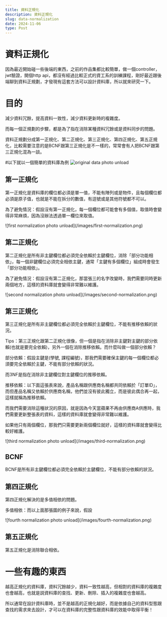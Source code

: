 ```yaml
---
title: 資料正規化
description: 資料正規化
slug: data-normalization
date: 2024-11-06
type: Post
---
```

# 資料正規化
<p>因為最近開始碰一些後端的東西，之前的作品集都比較簡單，做一個controller，jwt驗證，開個http api，都沒有經過比較正式的資工系的訓練課程，剛好最近跟後端聊到資料正規劃，才發現有這套方法可以設計資料庫，所以就來研究一下。</p>


# 目的
<p>減少資料冗餘，提高資料一致性，減少資料更新時的複雜度。</p>
<p>而每一個正規劃的步驟，都是為了指在消除某種資料冗餘或是資料同步的問題。</p>
<p>資料正規劃分成第一正規化、第二正規化、第三正規化、第四正規化、第五正規化，比較需要注意的是BCNF跟第三正規化是不一樣的，常常會有人把BCNF跟第三正規化混為一談。</p>

#以下就以一個簡單的資料庫為例
![original data photo unload](/images/original-data.png)

<h2>第一正規化</h2>
<p>第一正規化是資料庫的欄位都必須是單一值，不能有陣列或是物件，且每個欄位都必須是原子值，也就是不能在拆分的數值，有逗號或是其他符號都不可以。</p>
<p>為了避免情況：假設沒有第一正規化，每一個欄位都可能會有多個值，取值時會變得非常麻煩，因為沒辦法透過單一欄位來取值。</p>
![first normalization photo unload](/images/first-normalization.png)


<h2>第二正規化</h2>
<p>第二正規化是所有非主鍵欄位都必須完全依賴於主鍵欄位，消除「部分功能相依」，每一個非鍵欄位必須完全相依主鍵，通常「主鍵有多個欄位」組成時會發生「部分功能相依」。</p>
<p>為了避免情況：假設沒有第二正規化，那當張三的名字改變時，我們需要同時更新兩個地方，這樣的資料庫就會變得非常難以維護。</p>
![second normalization photo unload](/images/second-normalization.png)

<h2>第三正規化</h2>
<p>第三正規化是所有非主鍵欄位都必須完全依賴於主鍵欄位，不能有推移依賴的狀況。</p>

<p>Tips：第三正規化跟第二正規化很像，但一個是指在消除非主鍵對主鍵的部分依賴(也就是要完全依賴)，另外一個在消除推移依賴。而什麼叫做一個部分依賴？</p>
<p>部分依賴：假設主鍵是(學號, 課程編號)，那我們需要確保主鍵的每一個欄位都必須要完全依賴於主鍵，不能有部分依賴的狀況。</p>

<p>而3NF是指在消除非主鍵欄位對主鍵欄位的推移依賴。</p>
<p>推移依賴：以下面這張表來說，產品名稱跟供應商名稱都共同依賴於「訂單ID」，而但產品名稱又依賴於供應商名稱，他們並沒有彼此獨立，而是彼此偶合再一起，這樣就稱為推移依賴。</p>
<p>而我們需要消除這種狀況的原因，就是因為今天當蘋果不再由供應商A供應時，我們需要更新整張表的資料，這樣的資料庫就會變得非常難以維護。</p>
<p>如果他只有兩個欄位，那我們只需要更新兩個欄位就好，這樣的資料庫就會變得比較好維護。</p>
![third normalization photo unload](/images/third-normalization.png)

<h2>BCNF</h2>
<p>BCNF是所有非主鍵欄位都必須完全依賴於主鍵欄位，不能有部分依賴的狀況。</p>


<h2>第四正規化</h2>
<p>第四正規化解決的是多值相依的問題。</p>
<p>多值相依：而以上面那張圖的例子來說，假設</p>
![fourth normalization photo unload](/images/fourth-normalization.png)

<h2>第五正規化</h2>
<p>第五正規化是消除聯合相依。</p>

# 一些有趣的東西
<p>越高正規化的資料庫，資料冗餘越少，資料一致性越高，但相對的資料庫的複雜度也會越高，也就是説資料庫的查找、更新、刪除、插入的複雜度也會越高。</p>
<p>所以通常在設計資料庫時，並不是越高的正規化越好，而是依據自己的資料型態跟查找的需求來去設計，才可以在資料庫的完整性跟資料庫的效能中取得平衡！</p>
